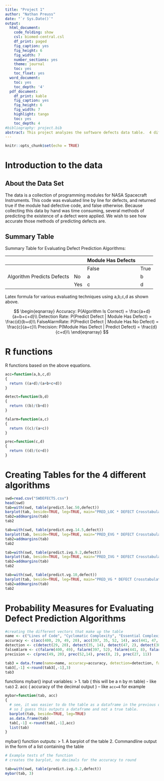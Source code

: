 ```yaml
---
title: "Project 1"
author: "Nathan Preuss"
date: "`r Sys.Date()`"
output:
  html_document:
    code_folding: show
    csl: biomed-central.csl
    df_print: paged
    fig_caption: yes
    fig_height: 6
    fig_width: 7
    number_sections: yes
    theme: journal
    toc: yes
    toc_float: yes
  word_document:
    toc: yes
    toc_depth: '4'
  pdf_document:
    df_print: kable
    fig_caption: yes
    fig_height: 6
    fig_width: 7
    highlight: tango
    toc: yes
    toc_depth: 4
#bibliography: project.bib
abstract: This project analyzes the software defects data table.  4 different algorithms were proposed to automate the process of finding a defect, and the efficacy of those algorithms is analyzed in this paper.  4 differenet measures for evaluating the algorithms were used, Accuracy, Detection Rate, False Alarm Rate, and Precision
---
```


```r
knitr::opts_chunk$set(echo = TRUE)
```

# Introduction to the data

## About the Data Set
The data is a collection of programming modules for NASA Spacecraft Instruments.  This code was evaluated line by line for defects, and returned true if the module had defective code, and false otherwise.  Because collecting this data by hand was time consuming, several methods of predicting the existence of a defect were applied.  We wish to see how accurate those methods of predicting defects are. 

## Summary Table 

Summary Table for Evaluating Defect Prediction Algorithms:

| | | Module Has Defects |
| --- | --- | --- | --- |
| | | False | True |
|Algorithm Predicts Defects | No | a | b |
| | Yes | c | d |

Latex formula for various evaluating techniques using a,b,c,d as shown above.

$$
\begin{eqnarray}
Accuracy: P(Algorithm Is Correct) = \frac{a+d}{a+b+c+d}\\
Detection Rate: P(Predict Defect | Module Has Defect) = \frac{d}{b+d}\\
FalseAlarmRate: P(Predict Defect | Module Has No Defect) = \frac{c}{a+c}\\
Precision: P(Module Has Defect | Predict Defect) = \frac{d}{c+d}\\
\end{eqnarray}
$$

# R functions
R functions based on the above equations.

```r
acc=function(a,b,c,d)
{
  return ((a+d)/(a+b+c+d))
}
```

```r
detect=function(b,d)
{
  return ((b)/(b+d))
}
```

```r
falarm=function(a,c)
{
  return ((c)/(a+c))
}
```

```r
prec=function(c,d)
{
  return ((d)/(c+d))
}
```


# Creating Tables for the 4 different algorithms

```r
swd=read.csv("SWDEFECTS.csv")
head(swd)
tab=with(swd, table(predict.loc.50,defect))
barplot(tab, beside=TRUE, leg=TRUE, main="PRED_LOC * DEFECT Crosstabulation")
tab2=addmargins(tab)
tab2
```
```r
tab=with(swd, table(predict.evg.14.5,defect))
barplot(tab, beside=TRUE, leg=TRUE, main="PRED_EVG * DEFECT Crosstabulation")
tab2=addmargins(tab)
tab2
```

```r
tab=with(swd, table(predict.ivg.9.2,defect))
barplot(tab, beside=TRUE, leg=TRUE, main="PRED_IVG * DEFECT Crosstabulation")
tab2=addmargins(tab)
tab2
```

```r
tab=with(swd, table(predict.vg.10,defect))
barplot(tab, beside=TRUE, leg=TRUE, main="PRED_VG * DEFECT Crosstabulation")
tab2=addmargins(tab)
tab2
```


# Probability Measures for Evaluating Defect Prediction Algorithms

```r
#creating the different vectors that make up the table
name <- c("Lines of Code", "Cyclomatic Complexity", "Essential Complexity", "Design Complexity")
accuracy <- c(acc(400, 29, 49, 20), acc(397, 35, 52, 14), acc(441, 47, 8 , 2), acc(422, 38, 27, 11))
detection <- c(detect(29, 20), detect(35, 14), detect(47, 2), detect(38, 11))
falseAlarm <- c(falarm(400, 49), falarm(397, 52), falarm(441, 8), falarm(422, 27))
precision <- c(prec(49, 20), prec(52,14), prec(8, 2), prec(27, 11))

tab3 = data.frame(name=name, accuracy=accuracy, detection=detection, falseAlarm=falseAlarm, precision=precision)
tab3[,-1] <-round(tab3[,-1],3)
tab3
```

functions mybar() input variables:
>
    1. tab ( this will be a n by m table) - like `tab3`
    2. acc ( accuracy of the decimal output ) -- like `acc=4` for example
    
```r
mybar=function(tab, acc)
{
  # see, it was easier to do the table as a dataframe in the previous question.
  # so I guess this outputs a dataframe and not a true table.  
  barplot(tab, beside=TRUE, leg=TRUE)
  as.data.frame(tab)
  tab[,-1] <-round(tab[,-1],acc)
  list(tab)
}
```
    
mybar() function outputs:
>
    1. A barplot of the table
    2. Commandline output in the form of a list containing the table
    
```r
# Example tests of the function
# creates the barplot, no decimals for the accuracy to round

tab=with(swd, table(predict.ivg.9.2,defect))
mybar(tab, 3)
```
    

